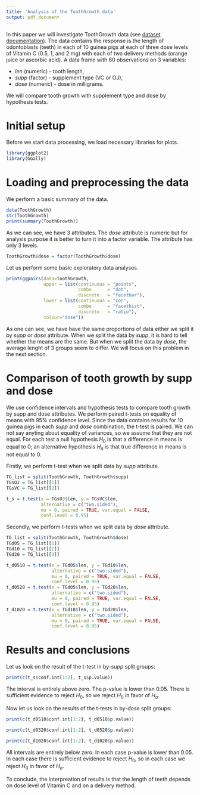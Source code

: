 ```yaml
---
title: 'Analysis of the ToothGrowth data'
output: pdf_document
---
```


In this paper we will investigate ToothGrowth data (see [dataset documentation]). The data contains the response is the length of odontoblasts (teeth) in each of 10 guinea pigs at each of three dose levels of Vitamin C (0.5, 1, and 2 mg) with each of two delivery methods (orange juice or ascorbic acid). A data frame with 60 observations on 3 variables:

 * *len* (numeric) - tooth length,
 * *supp* (factor) - supplement type (VC or OJ),
 * *dose* (numeric) - dose in milligrams.

We will compare tooth growth with supplement type and dose by hypothesis tests.

# Initial setup

Before we start data processing, we load necessary libraries for plots.

```r
library(ggplot2)
library(GGally)
```

# Loading and preprocessing the data

We perform a basic summary of the data.

```r
data(ToothGrowth)
str(ToothGrowth)
print(summary(ToothGrowth))
```

As we can see, we have 3 attributes. The *dose* attribute is numeric but for analysis purpose it is better to turn it into a factor variable. The attribute has only 3 levels.

```r
ToothGrowth$dose = factor(ToothGrowth$dose)
```

Let us perform some basic exploratory data analyses.

```r
print(ggpairs(data=ToothGrowth,
              upper = list(continuous = "points",
                           combo      = "dot",
                           discrete   = "facetbar"),
              lower = list(continuous = "cor",
                           combo      = "facethist",
                           discrete   = "ratio"),
              colour="dose"))
```

As one can see, we have have the same proportions of data either we split it by *supp* or *dose* attribute. When we split the data by *supp*, it is hard to tell whether the means are the same. But when we split the data by *dose*, the average lenght of 3 groups seem to differ. We will focus on this problem in the next section.

# Comparison of tooth growth by supp and dose
 
We use confidence intervals and hypothesis tests to compare tooth growth by supp and dose attributes. We perform paired t-tests on equality of means with 95% confidence level. Since the data contains results for 10 guinea pigs in each *supp* and *dose* combination, the t-test is paired. We can not say anyting about equality of variances, so we assume that they are not equal. For each test a null hypothesis $H_0$ is that a difference in means is equal to 0; an alternative hypothesis $H_a$ is that true difference in means is not equal to 0.

Firstly, we perform t-test when we split data by *supp* attribute.

```r
TG_list = split(ToothGrowth, ToothGrowth$supp)
TGsOJ = TG_list[[1]]
TGsVC = TG_list[[2]]

t_s = t.test(x = TGsOJ$len, y = TGsVC$len,
             alternative = c("two.sided"),
             mu = 0, paired = TRUE, var.equal = FALSE,
             conf.level = 0.95)
```

Secondly, we perform t-tests when we split data by *dose* attribute.

```r
TG_list = split(ToothGrowth, ToothGrowth$dose)
TGd05 = TG_list[[1]]
TGd10 = TG_list[[2]]
TGd20 = TG_list[[3]]

t_d0510 = t.test(x = TGd05$len, y = TGd10$len,
                 alternative = c("two.sided"),
                 mu = 0, paired = TRUE, var.equal = FALSE,
                 conf.level = 0.95)
t_d0520 = t.test(x = TGd05$len, y = TGd20$len,
                 alternative = c("two.sided"),
                 mu = 0, paired = TRUE, var.equal = FALSE,
                 conf.level = 0.95)
t_d1020 = t.test(x = TGd10$len, y = TGd20$len,
                 alternative = c("two.sided"),
                 mu = 0, paired = TRUE, var.equal = FALSE,
                 conf.level = 0.95)
```

# Results and conclusions

Let us look on the result of the t-test in by-*supp* split groups:

```r
print(c(t_s$conf.int[1:2], t_s$p.value))
```

The interval is entirely above zero. The p-value is lower than 0.05. 
There is sufficient evidence to reject $H_0$, so we reject $H_0$ in favor of $H_a$.

Now let us look on the results of the t-tests in by-*dose* split groups:

```r
print(c(t_d0510$conf.int[1:2], t_d0510$p.value))
```
```r
print(c(t_d0520$conf.int[1:2], t_d0520$p.value))
```
```r
print(c(t_d1020$conf.int[1:2], t_d1020$p.value))
```

All intervals are entirely below zero. In each case p-value is lower than 0.05.
In each case there is sufficient evidence to reject $H_0$, so in each case we 
reject $H_0$ in favor of $H_a$.

To conclude, the interpreation of results is that the length of teeth depends on dose level of Vitamin C and on a delivery method.

[dataset documentation]:https://stat.ethz.ch/R-manual/R-devel/library/datasets/html/ToothGrowth.html